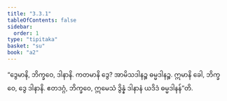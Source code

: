 ```yaml
---
title: "3.3.1"
tableOfContents: false
sidebar:
  order: 1
type: "tipitaka"
basket: "su"
book: "a2"
---
```



<DynamicBreadcrumb />

<Division number="142" book="a2" e="ch" v="15" p="90">

<Paragraph number="233" book="a2">
“ဒွေမာနိ, ဘိက္ခဝေ, ဒါနာနိ. ကတမာနိ ဒွေ? အာမိသဒါနဉ္စ ဓမ္မဒါနဉ္စ. ဣမာနိ ခေါ, ဘိက္ခဝေ, ဒွေ ဒါနာနိ. ဧတဒဂ္ဂံ, ဘိက္ခဝေ, ဣမေသံ ဒွိန္နံ ဒါနာနံ ယဒိဒံ ဓမ္မဒါနန်”တိ.
</Paragraph>
</Division>